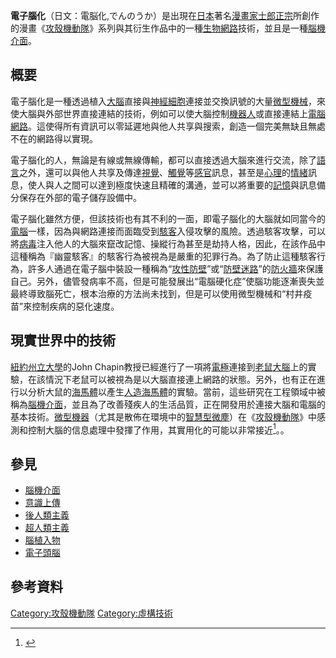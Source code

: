 {{translating|[[:ja:電脳化|:ja:電脳化]]||tpercent=|time=2021-03-19UTC19:28:24}}
{{Request translation|ja|}}

'''電子腦化'''（日文：電脳化,でんのうか）是出現在[[日本|日本]]著名[[漫畫家|漫畫家]][[士郎正宗|士郎正宗]]所創作的漫畫《[[攻殼機動隊|攻殼機動隊]]》系列與其衍生作品中的一種[[生物技術|生物]][[電腦網路|網路]]技術，並且是一種[[腦機介面|腦機介面]]。

==概要==
電子腦化是一種透過植入[[大腦|大腦]]直接與[[神經細胞|神經細胞]]連接並交換訊號的大量[[微型機械|微型機械]]，來使大腦與外部世界直接連結的技術，例如可以使大腦控制[[機器人|機器人]]或直接連結上[[電腦網路|電腦網路]]。這使得所有資訊可以零延遲地與他人共享與搜索，創造一個完美無缺且無處不在的網路得以實現。

電子腦化的人，無論是有線或無線傳輸，都可以直接透過大腦來進行交流，除了[[語言|語言]]之外，還可以與他人共享及傳達[[視覺|視覺]]、[[觸覺|觸覺]]等[[感官|感官]]訊息，甚至是[[心理|心理]]的[[情緒|情緒]]訊息，使人與人之間可以達到極度快速且精確的溝通，並可以將重要的[[記憶|記憶]]與訊息備分保存在外部的電子儲存設備中。

電子腦化雖然方便，但該技術也有其不利的一面，即電子腦化的大腦就如同當今的[[電腦|電腦]]一樣，因為與網路連接而面臨受到[[駭客|駭客]]入侵攻擊的風險。透過駭客攻擊，可以將[[電腦病毒|病毒]]注入他人的大腦來竄改記憶、操縱行為甚至是劫持人格，因此，在該作品中這種稱為『幽靈駭客』的駭客行為被視為是嚴重的犯罪行為。為了防止這種駭客行為，許多人通過在電子腦中裝設一種稱為“[[攻性防壁|攻性防壁]]”或“[[防壁迷路|防壁迷路]]”的[[防火牆|防火牆]]來保護自己。另外，儘管發病率不高，但是可能發展出“電腦硬化症”使腦功能逐漸喪失並最終導致腦死亡，根本治療的方法尚未找到，但是可以使用微型機械和“村井疫苗”來控制疾病的惡化速度。

==現實世界中的技術==
[[紐約州立大學|紐約州立大學]]的John Chapin教授已經進行了一項將[[電極|電極]]連接到[[老鼠|老鼠]][[大腦|大腦]]上的實驗，在該情況下老鼠可以被視為是以大腦直接連上網路的狀態。另外，也有正在進行以分析大鼠的[[海馬體|海馬體]]以產生[[人造海馬體|人造海馬體]]的實驗。當前，這些研究在工程領域中被稱為[[腦機介面|腦機介面]]，並且為了改善殘疾人的生活品質，正在開發用於連接大腦和電腦的基本技術。[[微型機器|微型機器]]（尤其是散佈在環境中的[[智慧型微塵|智慧型微塵]]）在《[[攻殼機動隊|攻殼機動隊]]》中感測和控制大腦的信息處理中發揮了作用，其實用化的可能以非常接近<ref>{{Cite web|title=【衝撃】思考を盗聴する新型「スマートダスト」がもうすぐ世界中にバラ撒かれる!? 知らぬ間にインプラントが埋め込まれる可能性！|url=https://tocana.jp/2017/08/post_14160_entry.html|website=TOCANA|accessdate=2019-06-18}}</ref>。。

==參見==
*[[腦機介面|腦機介面]]
*[[意識上傳|意識上傳]]
*[[後人類主義|後人類主義]]
*[[超人類主義|超人類主義]]
*[[腦植入物|腦植入物]]
*[[電腦|電子頭腦]]

== 參考資料 ==
<references />


{{攻殼機動隊}}
[[Category:攻殼機動隊|Category:攻殼機動隊]]
[[Category:虛構技術|Category:虛構技術]]